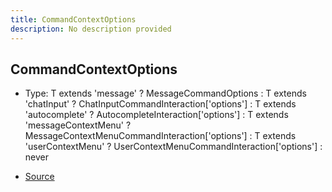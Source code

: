 ```yaml
---
title: CommandContextOptions
description: No description provided
---
```


## CommandContextOptions

- Type: T extends 'message' ? MessageCommandOptions : T extends 'chatInput' ? ChatInputCommandInteraction\['options'] : T extends 'autocomplete' ? AutocompleteInteraction\['options'] : T extends 'messageContextMenu' ? MessageContextMenuCommandInteraction\['options'] : T extends 'userContextMenu' ? UserContextMenuCommandInteraction\['options'] : never

- [Source](https://github.com/underctrl-io/commandkit/blob/83ef44f10b86e30835e8636786e5222cac412af9/packages/commandkit/src/app/commands/Context.ts#L82)